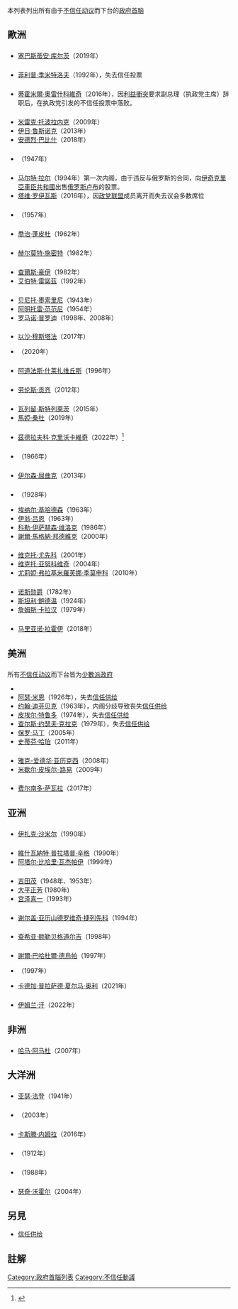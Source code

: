 {{NoteTA
|G1=PoliticiansUK
|G2=People
|G3=Country
}}
本列表列出所有由于[[不信任动议|不信任动议]]而下台的[[政府首脑|政府首脑]]

== 歐洲 ==
=== {{AUT}} ===
*[[塞巴斯蒂安·库尔茨|塞巴斯蒂安·库尔茨]]（2019年）

=== {{BGR}} ===
*[[菲利普·季米特洛夫|菲利普·季米特洛夫]]（1992年），失去信任投票

=== {{HRV}} ===
*[[蒂霍米爾·奧雷什科維奇|蒂霍米爾·奧雷什科維奇]]（2016年），因[[利益衝突|利益衝突]]要求副总理（执政党主席）辞职后，在执政党引发的不信任投票中落败。

=== {{CZE}} ===
* [[米雷克·托波拉内克|米雷克·托波拉内克]]（2009年）
* [[伊日·鲁斯诺克|伊日·鲁斯诺克]]（2013年）
* [[安德烈·巴比什|安德烈·巴比什]]（2018年）

=== {{DNK}} ===
* {{tsl|en|Knud Kristensen|克努德·克里斯滕森}}（1947年）

=== {{爱沙尼亚}} ===
*[[马尔特·拉尔|马尔特·拉尔]]（1994年）第一次内阁，由于违反与俄罗斯的合同，向[[伊奇克里亞車臣共和國|伊奇克里亞車臣共和國]]出售[[俄罗斯卢布|俄罗斯卢布]]的股票。
*[[塔维·罗伊瓦斯|塔维·罗伊瓦斯]]（2016年），因[[政党联盟|政党联盟]]成员离开而失去议会多数席位

=== {{芬兰}} ===
*{{tsl|en|V. J. Sukselainen|维耶诺·约翰内斯·苏克塞莱宁}}（1957年）

=== {{FRA}} ===
*[[喬治·蓬皮杜|喬治·蓬皮杜]]（1962年）

=== {{GER}} ===
*[[赫尔莫特·施密特|赫尔莫特·施密特]]（1982年）

=== {{爱尔兰}} ===
*[[查爾斯·豪伊|查爾斯·豪伊]]（1982年）
*[[艾伯特·雷諾茲|艾伯特·雷諾茲]]（1992年）

=== {{ITA}} ===
*[[贝尼托·墨索里尼|贝尼托·墨索里尼]]（1943年）{{NoteTag|[[法西斯大委员会|法西斯大委员会]]通过[[格兰迪决议|格兰迪决议]]，而国王[[维托里奥·埃马努埃莱三世|埃马努埃莱三世]]决定罢免墨索里尼，也就相当于|name=墨索里尼不信任动议}}
*[[阿明托雷·范范尼|阿明托雷·范范尼]]（1954年）
*[[罗马诺·普罗迪|罗马诺·普罗迪]]（1998年、2008年）

=== {{Flag|Kosovo}} ===
* [[以沙·穆斯塔法|以沙·穆斯塔法]]（2017年）
* {{tsl|en|Albin Kurti|阿尔宾·库尔蒂}}（2020年）

=== {{LTU}} ===
* [[阿道法斯·什莱扎维丘斯|阿道法斯·什莱扎维丘斯]]（1996年）

=== {{MLT}} ===
* [[劳伦斯·贡齐|劳伦斯·贡齐]]（2012年）

=== {{MDA}} ===
* [[瓦列留·斯特列萊茨|瓦列留·斯特列萊茨]]（2015年）
* [[馬婭·桑杜|馬婭·桑杜]]（2019年）

=== {{MNE}} ===
* [[茲德拉夫科·克里沃卡維奇|茲德拉夫科·克里沃卡維奇]]（2022年）<ref>{{Cite web|date=4 February 2022|title=Pala Vlada Crne Gore|url=https://balkans.aljazeera.net/news/balkan/2022/2/4/izglasano-nepovjerenje-crnogorskoj-vladi|access-date=2022-02-04|website=balkans.aljazeera.net|language=bs|archive-date=2022-02-18|archive-url=https://web.archive.org/web/20220218212318/https://balkans.aljazeera.net/news/balkan/2022/2/4/izglasano-nepovjerenje-crnogorskoj-vladi}}</ref>

=== {{NLD}} ===
* {{tsl|en|Jo Cals}}（1966年）

=== {{TRNC}} ===
* [[伊尔森·屈曲克|伊尔森·屈曲克]]（2013年）

=== {{挪威}} ===
* {{tsl|en|Christopher Hornsrud|克里斯托弗·霍恩斯吕德}}（1928年）
* [[埃纳尔·基哈德森|埃纳尔·基哈德森]]（1963年）
* [[伊翁·吕恩|伊翁·吕恩]]（1963年）
* [[科勒·伊萨赫森·维洛克|科勒·伊萨赫森·维洛克]]（1986年）
* [[謝爾·馬格納·邦德維克|謝爾·馬格納·邦德維克]]（2000年）

=== {{UKR}} ===
*[[维克托·尤先科|维克托·尤先科]]（2001年）
*[[维克托·亚努科维奇|维克托·亚努科维奇]]（2004年）
*[[尤莉婭·弗拉基米羅芙娜·季莫申科|尤莉婭·弗拉基米羅芙娜·季莫申科]]（2010年）

=== {{GBR}} ===
*[[诺斯勋爵|诺斯勋爵]]（1782年）
*[[斯坦利·鲍德温|斯坦利·鲍德温]]（1924年）
*[[詹姆斯·卡拉汉|詹姆斯·卡拉汉]]（1979年）

=== {{ESP}} ===
*[[马里亚诺·拉霍伊|马里亚诺·拉霍伊]]（2018年）

== 美洲 ==
=== {{CAN}} ===
所有[[不信任动议|不信任动议]]而下台皆为[[少數派政府|少數派政府]]
*{{来源请求|[[约翰·亚历山大·麦克唐纳|约翰·麦当劳]]爵士（1873年）|time=2022-4-7}}
*[[阿瑟·米恩|阿瑟·米恩]]（1926年），失去[[信任供给|信任供给]]
*[[约翰·迪芬贝克|约翰·迪芬贝克]]（1963年），内阁分歧导致丧失[[信任供给|信任供给]]
*[[皮埃尔·特鲁多|皮埃尔·特鲁多]]（1974年），失去[[信任供给|信任供给]]
*[[查尔斯·约瑟夫·克拉克|查尔斯·约瑟夫·克拉克]]（1979年），失去[[信任供给|信任供给]]
*[[保罗·马丁|保罗·马丁]]（2005年）
*[[史蒂芬·哈珀|史蒂芬·哈珀]]（2011年）

=== {{HTI}} ===
* [[雅克-爱德华·亚历克西|雅克-爱德华·亚历克西]]（2008年）
* [[米歇尔·皮埃尔-路易|米歇尔·皮埃尔-路易]]（2009年）

=== {{PER}} ===
* [[费尔南多·萨瓦拉|费尔南多·萨瓦拉]]（2017年）

== 亚洲 ==
=== {{ISR}} ===
*[[伊扎克·沙米尔|伊扎克·沙米尔]]（1990年）

=== {{IND}} ===
*[[維什瓦納特·普拉塔普·辛格|維什瓦納特·普拉塔普·辛格]]（1990年）
*[[阿塔尔·比哈里·瓦杰帕伊|阿塔尔·比哈里·瓦杰帕伊]]（1999年）

=== {{JPN}} ===
*[[吉田茂|吉田茂]]（1948年、1953年）
*[[大平正芳|大平正芳]] (1980年)
*[[宫泽喜一|宫泽喜一]]（1993年）

=== {{KAZ}} ===
* [[谢尔盖·亚历山德罗维奇·捷列先科|谢尔盖·亚历山德罗维奇·捷列先科]]（1994年）

=== {{蒙古}} ===
* [[查希亚·额勒贝格道尔吉|查希亚·额勒贝格道尔吉]]（1998年）

=== {{NPL}} ===
* [[謝爾·巴哈杜爾·德烏帕|謝爾·巴哈杜爾·德烏帕]]（1997年）
* {{tsl|en|Lokendra Bahadur Chand}}（1997年）
* [[卡德加·普拉萨德·夏尔马·奥利|卡德加·普拉萨德·夏尔马·奥利]]（2021年）

=== {{巴基斯坦}} ===
* [[伊姆兰·汗|伊姆兰·汗]]（2022年）

== 非洲 ==
=== {{NER}} ===
* [[哈马·阿马杜|哈马·阿马杜]]（2007年）

== 大洋洲 ==
=== {{AUS}} ===
*[[亚瑟·法登|亚瑟·法登]]（1941年）

=== {{COK}} ===
*{{tsl|en|Terepai Maoate|特里派·马奥阿特}}（2003年）

=== {{MHL}} ===
* [[卡斯滕·内姆拉|卡斯滕·内姆拉]]（2016年）

=== {{新西兰}} ===
* {{tsl|en|Thomas MacKenzie|托马斯·麦肯齐}}（1912年）

=== {{PNG}} ===
* {{Translink|en|Paias Wingti}}（1988年）

=== {{VAN}} ===
*[[瑟奇·沃霍尔|瑟奇·沃霍尔]]（2004年）

== 另見 ==
* [[信任供给|信任供给]]
== 註解 ==
{{NoteFoot}}

[[Category:政府首腦列表|Category:政府首腦列表]]
[[Category:不信任動議|Category:不信任動議]]